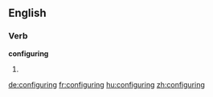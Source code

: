 
==English==

===Verb===
'''configuring'''

# {{present participle of|configure}}

[[de:configuring]]
[[fr:configuring]]
[[hu:configuring]]
[[zh:configuring]]
